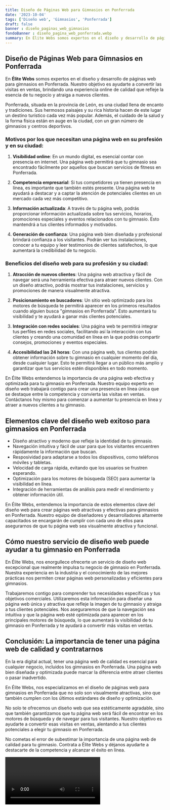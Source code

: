 ```yaml
---
title: Diseño de Páginas Web para Gimnasios en Ponferrada
date: '2023-10-04'
tags: ['Diseño web', 'Gimnasios', 'Ponferrada']
draft: false
banner : diseño_paginas_web_gimnasios
fondoBanner : diseño_pagina_web_ponferrada.webp
summary: En Élite Webs somos expertos en el diseño y desarrollo de páginas web para gimnasios en Ponferrada. Nuestro objetivo es ayudarte a convertir las visitas en ventas, brindando una experiencia online de calidad que refleje la esencia de tu negocio y atraiga a nuevos clientes. 
---
```


## Diseño de Páginas Web para Gimnasios en Ponferrada

En **Élite Webs** somos expertos en el diseño y desarrollo de páginas web para gimnasios en Ponferrada. Nuestro objetivo es ayudarte a convertir las visitas en ventas, brindando una experiencia online de calidad que refleje la esencia de tu negocio y atraiga a nuevos clientes. 

Ponferrada, situada en la provincia de León, es una ciudad llena de encanto y tradiciones. Sus hermosos paisajes y su rica historia hacen de este lugar un destino turístico cada vez más popular. Además, el cuidado de la salud y la forma física están en auge en la ciudad, con un gran número de gimnasios y centros deportivos.

### Motivos por los que necesitan una página web en su profesión y en su ciudad:

1. **Visibilidad online**: En un mundo digital, es esencial contar con presencia en internet. Una página web permitirá que tu gimnasio sea encontrado fácilmente por aquellos que buscan servicios de fitness en Ponferrada.

2. **Competencia empresarial**: Si tus competidores ya tienen presencia en línea, es importante que también estés presente. Una página web te ayudará a destacar y a captar la atención de potenciales clientes en un mercado cada vez más competitivo.

3. **Información actualizada**: A través de tu página web, podrás proporcionar información actualizada sobre tus servicios, horarios, promociones especiales y eventos relacionados con tu gimnasio. Esto mantendrá a tus clientes informados y motivados.

4. **Generación de confianza**: Una página web bien diseñada y profesional brindará confianza a los visitantes. Podrán ver tus instalaciones, conocer a tu equipo y leer testimonios de clientes satisfechos, lo que aumentará la credibilidad de tu negocio.

### Beneficios del diseño web para su profesión y su ciudad:

1. **Atracción de nuevos clientes**: Una página web atractiva y fácil de navegar será una herramienta efectiva para atraer nuevos clientes. Con un diseño atractivo, podrás mostrar tus instalaciones, servicios y promociones de manera visualmente atractiva.

2. **Posicionamiento en buscadores**: Un sitio web optimizado para los motores de búsqueda te permitirá aparecer en los primeros resultados cuando alguien busca "gimnasios en Ponferrada". Esto aumentará tu visibilidad y te ayudará a ganar más clientes potenciales.

3. **Integración con redes sociales**: Una página web te permitirá integrar tus perfiles en redes sociales, facilitando así la interacción con tus clientes y creando una comunidad en línea en la que podrás compartir consejos, promociones y eventos especiales.

4. **Accesibilidad las 24 horas**: Con una página web, tus clientes podrán obtener información sobre tu gimnasio en cualquier momento del día, desde cualquier lugar. Esto te permitirá llegar a un público más amplio y garantizar que tus servicios estén disponibles en todo momento.

En Élite Webs entendemos la importancia de una página web efectiva y optimizada para tu gimnasio en Ponferrada. Nuestro equipo experto en diseño web trabajará contigo para crear una presencia en línea única que se destaque entre la competencia y convierta las visitas en ventas. Contáctanos hoy mismo para comenzar a aumentar tu presencia en línea y atraer a nuevos clientes a tu gimnasio.

<GifSeo />

<Cta />

## Elementos clave del diseño web exitoso para gimnasios en Ponferrada

- Diseño atractivo y moderno que refleje la identidad de tu gimnasio.
- Navegación intuitiva y fácil de usar para que los visitantes encuentren rápidamente la información que buscan.
- Resposividad para adaptarse a todos los dispositivos, como teléfonos móviles y tabletas.
- Velocidad de carga rápida, evitando que los usuarios se frustren esperando.
- Optimización para los motores de búsqueda (SEO) para aumentar la visibilidad en línea.
- Integración de herramientas de análisis para medir el rendimiento y obtener información útil.

En Élite Webs, entendemos la importancia de estos elementos clave del diseño web para crear páginas web atractivas y efectivas para gimnasios en Ponferrada. Nuestro equipo de diseñadores y desarrolladores altamente capacitados se encargarán de cumplir con cada uno de ellos para asegurarnos de que tu página web sea visualmente atractiva y funcional.

## Cómo nuestro servicio de diseño web puede ayudar a tu gimnasio en Ponferrada

En Élite Webs, nos enorgullece ofrecerte un servicio de diseño web excepcional que realmente impulsa tu negocio de gimnasio en Ponferrada. Nuestra experiencia en la industria y el conocimiento de las mejores prácticas nos permiten crear páginas web personalizadas y eficientes para gimnasios.

Trabajaremos contigo para comprender tus necesidades específicas y tus objetivos comerciales. Utilizaremos esta información para diseñar una página web única y atractiva que refleje la imagen de tu gimnasio y atraiga a tus clientes potenciales. Nos aseguraremos de que la navegación sea intuitiva y que la página web esté optimizada para aparecer en los principales motores de búsqueda, lo que aumentará la visibilidad de tu gimnasio en Ponferrada y te ayudará a convertir más visitas en ventas.

## Conclusión: La importancia de tener una página web de calidad y contratarnos

En la era digital actual, tener una página web de calidad es esencial para cualquier negocio, incluidos los gimnasios en Ponferrada. Una página web bien diseñada y optimizada puede marcar la diferencia entre atraer clientes o pasar inadvertido.

En Élite Webs, nos especializamos en el diseño de páginas web para gimnasios en Ponferrada que no solo son visualmente atractivas, sino que también cumplen con los últimos estándares de diseño y optimización.

No solo te ofrecemos un diseño web que sea estéticamente agradable, sino que también garantizamos que tu página web será fácil de encontrar en los motores de búsqueda y de navegar para tus visitantes. Nuestro objetivo es ayudarte a convertir esas visitas en ventas, alentando a tus clientes potenciales a elegir tu gimnasio en Ponferrada.

No cometas el error de subestimar la importancia de una página web de calidad para tu gimnasio. Contrata a Élite Webs y déjanos ayudarte a destacarte de la competencia y alcanzar el éxito en línea.

<Video />

<CtaBot job='Gimnasios' city='Ponferrada'/>

<Gmaps query='Ponferrada+españa+maps' />